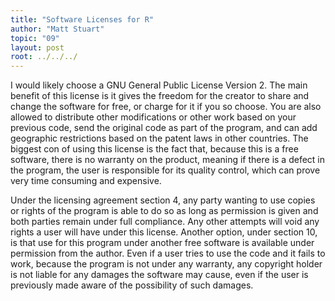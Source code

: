```yaml
---
title: "Software Licenses for R"
author: "Matt Stuart"
topic: "09"
layout: post
root: ../../../
---
```


I would likely choose a GNU General Public License Version 2.  The main benefit of this license is it gives the freedom for the creator to share and change the software for free, or charge for it if you so choose. You are also allowed to distribute other modifications or other work based on your previous code, send the original code as part of the program, and can add geographic restrictions based on the patent laws in other countries.  The biggest con of using this license is the fact that, because this is a free software, there is no warranty on the product, meaning if there is a defect in the program, the user is responsible for its quality control, which can prove very time consuming and expensive.

Under the licensing agreement section 4, any party wanting to use copies or rights of the program is able to do so as long as permission is given and both parties remain under full compliance.  Any other attempts will void any rights a user will have under this license.  Another option, under section 10, is that use for this program under another free software is available under permission from the author.  Even if a user tries to use the code and it fails to work, because the program is not under any warranty, any copyright holder is not liable for any damages the software may cause, even if the user is previously made aware of the possibility of such damages.
